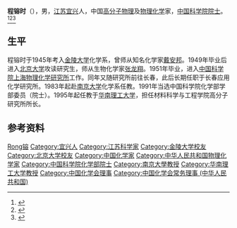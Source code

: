 '''程镕时'''（{{bd|1927年|10月18日|2021年|2月7日|catIdx=Cheng程}}），男，[[江苏|江苏]][[宜兴|宜兴]]人，中国[[高分子物理|高分子物理]]及[[物理化学|物理化学]]家，[[中国科学院院士|中国科学院院士]]。<ref>{{Cite book|title=中国科学技术专家传略 • 理学编 化学卷 三|author=中国科学技术协会编; 唐有祺主编|publisher=中国科学技术出版社|year=1999|isbn=|location=北京|pages=}}</ref><ref>{{cite web|url=http://www.njsw.gov.cn/site/swww/ds/dsdsj-mb_a3908021312223.htm|title=程镕时|publisher=南京党史}}{{dead link|date=2018年4月 |bot=InternetArchiveBot |fix-attempted=yes }}</ref><ref>{{Cite web|title=程镕时院士逝世 享年93岁|url=https://topics.gmw.cn/2021-02/08/content_34608351.htm|accessdate=2021-02-08|work=光明网|archive-date=2021-02-12|archive-url=https://web.archive.org/web/20210212151317/https://topics.gmw.cn/2021-02/08/content_34608351.htm|dead-url=no}}</ref>

== 生平 ==
程镕时于1945年考入[[金陵大学|金陵大学]]化学系，曾师从知名化学家[[戴安邦|戴安邦]]。1949年毕业后进入[[北京大学|北京大学]]攻读研究生，师从生物化学家[[张龙翔|张龙翔]]。1951年毕业，进入[[中国科学院上海物理化学研究所|中国科学院上海物理化学研究所]]工作。同年又随研究所前往长春，此后长期任职于长春应用化学研究所。1983年起赴[[南京大学|南京大学]]化学系任教。1991年当选中国科学院化学部学部委员（院士）。1995年起任教于[[华南理工大学|华南理工大学]]，担任材料科学与工程学院高分子研究所所长。

== 参考资料 ==
{{reflist}}

{{南京大学}}
{{中国科学院化学部院士}}
{{Navboxes 
| title  = 程镕时在[[中國化學會_(中華人民共和國)|中国化学会]]的职务
| list1  =
{{中国化学会第二十四届理事会}}
}}

{{Authority control}}
{{DEFAULTSORT:Cheng程}}
[[Category:程姓|Rong镕]]
[[Category:宜兴人|Category:宜兴人]]
[[Category:江苏科学家|Category:江苏科学家]]
[[Category:金陵大学校友|Category:金陵大学校友]]
[[Category:北京大学校友|Category:北京大学校友]]
[[Category:中国化学家|Category:中国化学家]]
[[Category:中华人民共和国物理化学家|Category:中华人民共和国物理化学家]]
[[Category:中国科学院化学部院士|Category:中国科学院化学部院士]]
[[Category:南京大學教授|Category:南京大學教授]]
[[Category:华南理工大学教授|Category:华南理工大学教授]]
[[Category:中国化学会理事|Category:中国化学会理事]]
[[Category:中国化学会常务理事_(中华人民共和国)|Category:中国化学会常务理事 (中华人民共和国)]]